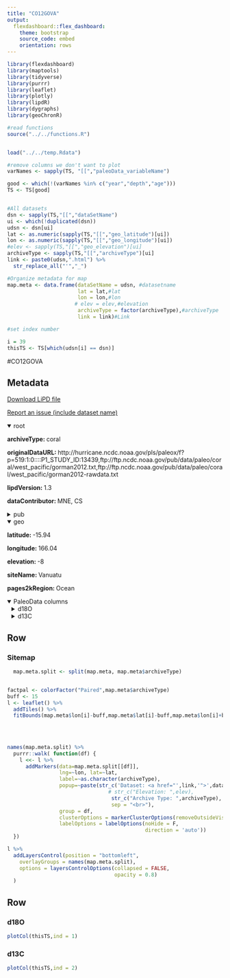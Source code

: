 ```yaml
---
title: "CO12GOVA"
output: 
  flexdashboard::flex_dashboard:
    theme: bootstrap
    source_code: embed
    orientation: rows
---
```


```r
library(flexdashboard)
library(maptools)
library(tidyverse)
library(purrr)
library(leaflet)
library(plotly)
library(lipdR)
library(dygraphs)
library(geoChronR)

#read functions
source("../../functions.R")


load("../../temp.Rdata")

#remove columns we don't want to plot
varNames <- sapply(TS, "[[","paleoData_variableName")

good <- which(!(varNames %in% c("year","depth","age")))
TS <- TS[good]


#All datasets
dsn <- sapply(TS,"[[","dataSetName")
ui <- which(!duplicated(dsn))
udsn <- dsn[ui]
lat <- as.numeric(sapply(TS,"[[","geo_latitude")[ui])
lon <- as.numeric(sapply(TS,"[[","geo_longitude")[ui])
#elev <- sapply(TS,"[[","geo_elevation")[ui]
archiveType <- sapply(TS,"[[","archiveType")[ui]
link <- paste0(udsn,".html") %>% 
  str_replace_all("'","_")

#Organize metadata for map
map.meta <- data.frame(dataSetName = udsn, #datasetname
                       lat = lat,#lat
                       lon = lon,#lon
                      # elev = elev,#elevation
                       archiveType = factor(archiveType),#archiveType
                       link = link)#Link

#set index number

i = 39
thisTS <- TS[which(udsn[i] == dsn)]
```
#CO12GOVA

Metadata {.sidebar}
-------------------------------------
[Download LiPD file](CO12GOVA.lpd)
            

[Report an issue (include dataset name)](https://github.com/nickmckay/LiPDverse/issues)

<details open style="margin-left: 0px">
<summary>root</summary>
<p style="margin-left: 0px"><strong>archiveType: </strong>coral
<p style="margin-left: 0px"><strong>originalDataURL: </strong>http://hurricane.ncdc.noaa.gov/pls/paleox/f?p=519:1:0::::P1_STUDY_ID:13439,ftp://ftp.ncdc.noaa.gov/pub/data/paleo/coral/west_pacific/gorman2012.txt,ftp://ftp.ncdc.noaa.gov/pub/data/paleo/coral/west_pacific/gorman2012-rawdata.txt
<p style="margin-left: 0px"><strong>lipdVersion: </strong>1.3
<p style="margin-left: 0px"><strong>dataContributor: </strong>MNE, CS
</details>
<details>
<summary>pub</summary>
<details style="margin-left: 10px">
<summary>pub1</summary>
<p style="margin-left: 10px"><strong>author: </strong>Gorman, Meaghan K. , Quinn, Terrence M. , Taylor, Frederick W. , Partin, Judson W. , Cabioch, Guy , Austin, James A. , Pelletier, Bernard , Ballu, Val�rie , Maes, Christophe , Saustrup, Steffen
<p style="margin-left: 10px"><strong>citeKey: </strong>gorman2012a
<p style="margin-left: 10px"><strong>journal: </strong>Paleoceanography
<p style="margin-left: 10px"><strong>volume: </strong>27
<p style="margin-left: 10px"><strong>pages: </strong>n/a-n/a
<p style="margin-left: 10px"><strong>pubYear: </strong>2012
<p style="margin-left: 10px"><strong>title: </strong>A coral-based reconstruction of sea surface salinity at Sabine Bank, Vanuatu from 1842 to 2007 CE
<p style="margin-left: 10px"><strong>DOI: </strong>10.1029/2012PA002302
</details>
<details style="margin-left: 10px">
<summary>pub2</summary>
<p style="margin-left: 10px"><strong>author: </strong>Tierney, Jessica E. , Abram, Nerilie J. , Anchukaitis, Kevin J. , Evans, Michael N. , Giry, Cyril , Kilbourne, K. Halimeda , Saenger, Casey P. , Wu, Henry C. , Zinke, Jens
<p style="margin-left: 10px"><strong>pubYear: </strong>2015
<p style="margin-left: 10px"><strong>DOI: </strong>Tierney, Jessica E.,Abram, Nerilie J.,Anchukaitis, Kevin J.,Evans, Michael N.,Giry, Cyril,Kilbourne, K. Halimeda,Saenger, Casey P.,Wu, Henry C.,Zinke, Jens
</details>
<details style="margin-left: 10px">
<summary>pub3</summary>
<p style="margin-left: 10px"><strong>author: </strong>Gorman, M.K.
<p style="margin-left: 10px"><strong>citeKey: </strong>gorman2012ocean2khrDataCitation
<p style="margin-left: 10px"><strong>title: </strong>Ocean2kHR-PacificGorman2012Vanuatu
</details>
</details>
<details open style="margin-left: 0px">
<summary>geo</summary>
<p style="margin-left: 0px"><strong>latitude: </strong>-15.94
<p style="margin-left: 0px"><strong>longitude: </strong>166.04
<p style="margin-left: 0px"><strong>elevation: </strong>-8
<p style="margin-left: 0px"><strong>siteName: </strong>Vanuatu
<p style="margin-left: 0px"><strong>pages2kRegion: </strong>Ocean
</details>
<details open>
<summary>PaleoData columns</summary>
<details style="margin-left: 10px">
<summary>d18O</summary>
<p style="margin-left: 10px"><strong>TSid: </strong>Ocean2kHR_154
<p style="margin-left: 10px"><strong>variableName: </strong>d18O
<p style="margin-left: 10px"><strong>units: </strong>permil
<p style="margin-left: 10px"><strong>description: </strong>carbonate
<p style="margin-left: 10px"><strong>useInGlobalTemperatureAnalysis: </strong>TRUE
<details>
<summary>interpretation</summary>
<details style="margin-left: 20px">
<summary>1</summary>
<p style="margin-left: 20px"><strong>interpDirection: </strong>decrease
<p style="margin-left: 20px"><strong>scope: </strong>climate
<p style="margin-left: 20px"><strong>seasonality: </strong>not applicable (subannually resolved)
<p style="margin-left: 20px"><strong>variable: </strong>temperature and salinity
<p style="margin-left: 20px"><strong>variableDetail: </strong>sea surface
</details>
<details style="margin-left: 20px">
<summary>2</summary>
<p style="margin-left: 20px"><strong>basis: </strong>We develop and test a transfer function constructed using linear regression analysis of SBV coral d18Oanomaly variations and instrumental SSS over the period 1970?2007 CE [Thirumalai et al., 2011]. We performed a calibration-verification exercise (Figure 6) between d18Oanomaly and SSS at SBV to assess the robustness of the transfer function [Quinn and Sampson, 2002]. The slopes in equations (1)?(3) are within error of each other; however, the intercepts are slightly different. Despite this small difference, the similarity of the lines (Figure S2) provides confidence that the transfer function developed in this study can be used to reconstruct past changes in salinity at this locality based on coral d18O variations. We also note that there is a signal in the residuals, which likely reflects a small temperature component in the coral d18O anomaly signal (Figure 6, bottom), most likely due to the small changes in seasonality over this time period (Figure 4c).
<p style="margin-left: 20px"><strong>coefficient: </strong>1.973
<p style="margin-left: 20px"><strong>direction: </strong>increase
<p style="margin-left: 20px"><strong>fraction: </strong>44%
<p style="margin-left: 20px"><strong>inferredMaterial: </strong>seawater
<p style="margin-left: 20px"><strong>integrationTime: </strong>1
<p style="margin-left: 20px"><strong>integrationTimeBasis: </strong>Geochemical variations versus depth were converted to variations versus time using AnalySeries software [Paillard et al., 1996]. Geochemical variations in d18O were used to determine a first-order age model, with the maximum intra-annual peaks in d18O being assigned as the coldest month of the year (August), beginning with the year 2007, when the living coral was cored. This first-order age model places d18O variations in the time domain, with uneven time increments (Dt). A second-order age model, with a monthly Dt, was created using the AnalySeries software program, which was verified by comparing years with anomalous d18O values to known ENSO events where possible. This second-order age model is the final age model used in all plots and data analysis.
<p style="margin-left: 20px"><strong>integrationTimeUncertainty: </strong>~1?2 months in any given year, no errors given for annual chronology
<p style="margin-left: 20px"><strong>integrationTimeUncertaintyType: </strong>chronological
<p style="margin-left: 20px"><strong>integrationTimeUnits: </strong>month
<p style="margin-left: 20px"><strong>mathematicalRelation: </strong>linear
<p style="margin-left: 20px"><strong>rank: </strong>100%
<p style="margin-left: 20px"><strong>scope: </strong>isotope
<p style="margin-left: 20px"><strong>variable: </strong>Salinity_water
</details>
<details style="margin-left: 20px">
<summary>3</summary>
<p style="margin-left: 20px"><strong>basis: </strong>We found that the correlations with d18O are 0.72 (with total pseudocoral), 0.47 (with SST component), and 0.68 (with SSS component), p < 0.01 for all three (Figure S1), indicating that SSS changes represent a larger fraction of the variance in the coral d18Oanomaly signal than SST changes, as expected from the larger magnitude of interannual SSS variations at this site. Testing several different percent contributions of SSS and SST to create the pseudocoral, we determined that a combination of 35% SST and 65% SSS results in the closest representation to the observed coral d18Oanomaly values. This was calculated by creating a pseudocoral that consisted of percent SST/SSS contributions that ranged from 100/0% to 0/100%, in increments of 5% (i.e., 100/0, 95/5, 90/10… 5/95, 0/100). The pseudocoral consisting of 35/65% gave the highest correlation with the measured d18O time series, which provides the percent contributions of SST and SSS to the time series. This relationship was determined over the period 1970–2007, and is limited by the length of the instrumental SSS data set. We assume stationarity in the proportional contributions of SST and SSS to the coral d18O signal because SSS data needed to evaluate this assumption are lacking in the pre- 1970 period. However, the assumption of stationarity of a proxy-instrumental relationship developed over the instrumental time period affects all proxy-based climate reconstructions that extend beyond the instrumental period. Thus, lacking additional instrument data and/or another independent SST- or SSS-only proxy there is no easy way to reduce the uncertainty of the empirically derived proxy relationship over the calibration-verification interval.
<p style="margin-left: 20px"><strong>coefficient: </strong>-0.21‰ per degrees C
<p style="margin-left: 20px"><strong>direction: </strong>decrease
<p style="margin-left: 20px"><strong>fraction: </strong>0.22
<p style="margin-left: 20px"><strong>inferredMaterial: </strong>seawater
<p style="margin-left: 20px"><strong>integrationTime: </strong>1
<p style="margin-left: 20px"><strong>integrationTimeBasis: </strong>Geochemical variations versus depth were converted to variations versus time using AnalySeries software [Paillard et al., 1996]. Geochemical variations in d18O were used to determine a first-order age model, with the maximum intra-annual peaks in d18O being assigned as the coldest month of the year (August), beginning with the year 2007, when the living coral was cored. This first-order age model places d18O variations in the time domain, with uneven time increments (Dt). A second-order age model, with a monthly Dt, was created using the AnalySeries software program, which was verified by comparing years with anomalous d18O values to known ENSO events where possible. This second-order age model is the final age model used in all plots and data analysis.
<p style="margin-left: 20px"><strong>integrationTimeUncertainty: </strong>~1?2 months in any given year, no errors given for annual chronology
<p style="margin-left: 20px"><strong>integrationTimeUncertaintyType: </strong>chronological
<p style="margin-left: 20px"><strong>integrationTimeUnits: </strong>month
<p style="margin-left: 20px"><strong>mathematicalRelation: </strong>linear
<p style="margin-left: 20px"><strong>rank: </strong>2
<p style="margin-left: 20px"><strong>scope: </strong>isotope
<p style="margin-left: 20px"><strong>variable: </strong>Temperature_water
</details>
</details>
</details>
<details style="margin-left: 10px">
<summary>d13C</summary>
<p style="margin-left: 10px"><strong>TSid: </strong>Ocean2kHR_155
<p style="margin-left: 10px"><strong>variableName: </strong>d13C
<p style="margin-left: 10px"><strong>units: </strong>permil
<p style="margin-left: 10px"><strong>description: </strong>carbonate
<p style="margin-left: 10px"><strong>useInGlobalTemperatureAnalysis: </strong>FALSE
<details>
<summary>interpretation</summary>
<details style="margin-left: 20px">
<summary>1</summary>
<p style="margin-left: 20px"><strong>inferredMaterial: </strong>seawater
<p style="margin-left: 20px"><strong>scope: </strong>isotope
</details>
</details>
</details>

Row
-----------------------------------------------------------------------

### Sitemap

```r
  map.meta.split <- split(map.meta, map.meta$archiveType)


factpal <- colorFactor("Paired",map.meta$archiveType)
buff <- 15
l <- leaflet() %>% 
  addTiles() %>% 
  fitBounds(map.meta$lon[i]-buff,map.meta$lat[i]-buff,map.meta$lon[i]+buff,map.meta$lat[i]+buff)
  

  
  
names(map.meta.split) %>%
  purrr::walk( function(df) {
    l <<- l %>%
      addMarkers(data=map.meta.split[[df]],
                 lng=~lon, lat=~lat,
                 label=~as.character(archiveType),
                 popup=~paste(str_c('Dataset: <a href="',link,'">',dataSetName,'</a>'),
                                 # str_c("Elevation: ",elev),
                                  str_c("Archive Type: ",archiveType),
                                  sep = "<br>"),
                 group = df,
                 clusterOptions = markerClusterOptions(removeOutsideVisibleBounds = F),
                 labelOptions = labelOptions(noHide = F,
                                             direction = 'auto'))
  })

l %>%
  addLayersControl(position = "bottomleft",
    overlayGroups = names(map.meta.split),
    options = layersControlOptions(collapsed = FALSE,
                                   opacity = 0.8)
  )
```

Row {.tabset .tabset-fade}
-----------------------------------------------------------------------

### d18O
```r
plotCol(thisTS,ind = 1)
```

### d13C
```r
plotCol(thisTS,ind = 2)
```
